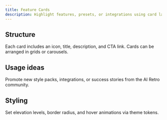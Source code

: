 ```yaml
---
title: Feature Cards
description: Highlight features, presets, or integrations using card layouts.
---
```


## Structure

Each card includes an icon, title, description, and CTA link. Cards can be arranged in grids or carousels.

## Usage ideas

Promote new style packs, integrations, or success stories from the AI Retro community.

## Styling

Set elevation levels, border radius, and hover animations via theme tokens.

